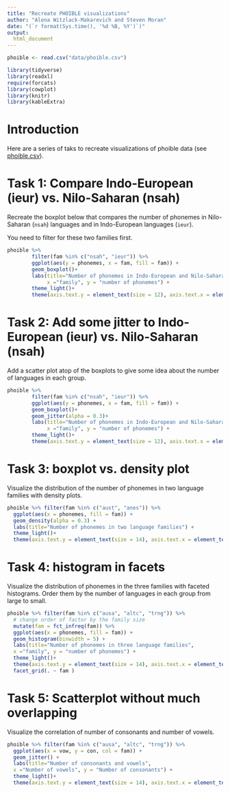 ```yaml
---
title: "Recreate PHOIBLE visualizations"
author: "Alena Witzlack-Makarevich and Steven Moran"
date: "(`r format(Sys.time(), '%d %B, %Y')`)"
output:
  html_document
---
```


```r
phoible <- read.csv("data/phoible.csv")
```

```r
library(tidyverse)
library(readxl)
require(forcats)
library(cowplot)
library(knitr)
library(kableExtra)
```

# Introduction

Here are a series of taks to recreate visualizations of phoible data (see [phoible.csv](data/phoible.csv)).


# Task 1: Compare Indo-European (ieur) vs. Nilo-Saharan (nsah)

Recreate the boxplot below that compares the number of phonemes in Nilo-Saharan (`nsah`) languages and in Indo-European languages (`ieur`). 

You need to filter for these two families first.

```r
phoible %>% 
        filter(fam %in% c("nsah", "ieur")) %>%
        ggplot(aes(y = phonemes, x = fam, fill = fam)) +
        geom_boxplot()+
        labs(title="Number of phonemes in Indo-European and Nilo-Saharan languages",
             x ="family", y = "number of phonemes") +
        theme_light()+
        theme(axis.text.y = element_text(size = 12), axis.text.x = element_text(size = 12))
```

# Task 2: Add some jitter to Indo-European (ieur) vs. Nilo-Saharan (nsah)

Add a scatter plot atop of the boxplots to give some idea about the number of languages in each group.

```r
phoible %>% 
        filter(fam %in% c("nsah", "ieur")) %>%
        ggplot(aes(y = phonemes, x = fam, fill = fam)) +
        geom_boxplot()+
        geom_jitter(alpha = 0.3)+
        labs(title="Number of phonemes in Indo-European and Nilo-Saharan languages",
             x ="family", y = "number of phonemes") +
        theme_light()+
        theme(axis.text.y = element_text(size = 12), axis.text.x = element_text(size = 12))
```

# Task 3: boxplot vs. density plot

Visualize the distribution of the number of phonemes in two language families with density plots. 

```r
phoible %>% filter(fam %in% c("aust", "anes")) %>% 
  ggplot(aes(x = phonemes, fill = fam)) +
  geom_density(alpha = 0.3) + 
  labs(title="Number of phonemes in two language families") +
  theme_light()+
  theme(axis.text.y = element_text(size = 14), axis.text.x = element_text(size = 14))
```

# Task 4: histogram in facets

Visualize the distribution of phonemes in the three families with faceted histograms. Order them by the number of languages in each group from large to small.

```r
phoible %>% filter(fam %in% c("ausa", "altc", "trng")) %>% 
  # change order of factor by the family size
  mutate(fam = fct_infreq(fam)) %>% 
  ggplot(aes(x = phonemes, fill = fam)) +
  geom_histogram(binwidth = 5) + 
  labs(title="Number of phonemes in three language families",
  x ="family", y = "number of phonemes") +
  theme_light()+
  theme(axis.text.y = element_text(size = 14), axis.text.x = element_text(size = 14)) +
  facet_grid(. ~ fam )
```

# Task 5: Scatterplot without much overlapping

Visualize the correlation of number of consonants and number of vowels.

```r
phoible %>% filter(fam %in% c("ausa", "altc", "trng")) %>% 
  ggplot(aes(x = vow, y = con, col = fam)) +
  geom_jitter() + 
  labs(title="Number of consonants and vowels",
  x ="Number of vowels", y = "Number of consonants") +
  theme_light()+
  theme(axis.text.y = element_text(size = 14), axis.text.x = element_text(size = 14))
```

<!-- 
```r
phoible %>% filter(fam %in% c("ausa", "altc", "trng")) %>% 
  ggplot(aes(x = vow, y = obs, col = fam)) +
  geom_jitter() + 
  geom_smooth() +
  labs(title="Number of consonants and vowels",
  x ="number of vowels", y = "number of consonants") +
  theme_light()+
  theme(axis.text.y = element_text(size = 14), axis.text.x = element_text(size = 14))
```
-->
